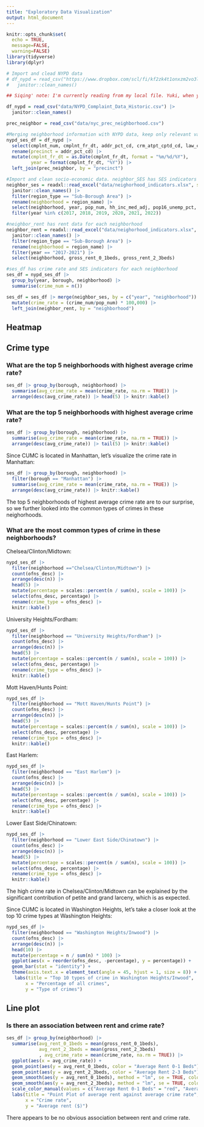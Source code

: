 ```yaml
---
title: "Exploratory Data Visualization"
output: html_document
---
```


```r
knitr::opts_chunk$set(
  echo = TRUE,
  message=FALSE,
  warning=FALSE)
library(tidyverse)
library(dplyr)
```


```r
# Import and clead NYPD data
# df_nypd = read_csv("https://www.dropbox.com/scl/fi/kf2zk4t1onxzm2vo3lpkq/NYPD_Complaint_Data_Historic.csv?rlkey=ly36vi9v66sno80eir6rohlwn&dl=1", na = "(null)") |> # some values are coded as "(null)" in the df; rewrite them as NA
#   janitor::clean_names() 

## Siqing' note: I'm currently reading from my local file. Yuki, when you run this file please comment out the chunk below and use the dropbox. Thanks!!

df_nypd = read_csv("data/NYPD_Complaint_Data_Historic.csv") |> 
  janitor::clean_names()

prec_neighbor = read_csv("data/nyc_prec_neighborhood.csv")

#Merging neighborhood information with NYPD data, keep only relevant variables
nypd_ses_df = df_nypd |> 
  select(cmplnt_num, cmplnt_fr_dt, addr_pct_cd, crm_atpt_cptd_cd, law_cat_cd, susp_age_group, susp_race, susp_sex, vic_age_group, vic_race, vic_sex, ofns_desc, pd_desc) |> 
  rename(precinct = addr_pct_cd) |> 
  mutate(cmplnt_fr_dt = as.Date(cmplnt_fr_dt, format = "%m/%d/%Y"),
         year = format(cmplnt_fr_dt, "%Y")) |> 
  left_join(prec_neighbor, by = "precinct")
```


```r
#Import and clean socio-economic data. neighbor_SES has SES indicators (except rent) for each neighborhood 
neighbor_ses = readxl::read_excel("data/neighorhood_indicators.xlsx", sheet = "Data") |> 
  janitor::clean_names() |> 
  filter(region_type == "Sub-Borough Area") |> 
  rename(neighborhood = region_name) |> 
  select(neighborhood, year, pop_num, hh_inc_med_adj, pop16_unemp_pct, pop_edu_collp_pct, pop_edu_nohs_pct, pop_pov_pct, pop_race_asian_pct, pop_race_black_pct, pop_race_hisp_pct, pop_race_white_pct, pop_foreign_pct) |> 
  filter(year %in% c(2017, 2018, 2019, 2020, 2021, 2022))

#neighbor_rent has rent data for each neighborhood 
neighbor_rent = readxl::read_excel("data/neighorhood_indicators.xlsx", sheet = "Data") |> 
  janitor::clean_names() |> 
  filter(region_type == "Sub-Borough Area") |> 
  rename(neighborhood = region_name) |> 
  filter(year == "2017-2021") |> 
  select(neighborhood, gross_rent_0_1beds, gross_rent_2_3beds)
```

```r
#ses_df has crime rate and SES indicators for each neighborhood
ses_df = nypd_ses_df |> 
  group_by(year, borough, neighborhood) |> 
  summarise(crime_num = n())

ses_df = ses_df |> merge(neighbor_ses, by = c("year", "neighborhood")) |> 
  mutate(crime_rate = (crime_num/pop_num) * 100,000) |> 
  left_join(neighbor_rent, by = "neighborhood")
```

## Heatmap






## Crime type

### What are the top 5 neighborhoods with highest average crime rate?
```r
ses_df |> group_by(borough, neighborhood) |>
  summarise(avg_crime_rate = mean(crime_rate, na.rm = TRUE)) |> 
  arrange(desc(avg_crime_rate)) |> head(5) |> knitr::kable()
```

### What are the top 5 neighborhoods with highest average crime rate?

```r
ses_df |> group_by(borough, neighborhood) |>
  summarise(avg_crime_rate = mean(crime_rate, na.rm = TRUE)) |> 
  arrange(desc(avg_crime_rate)) |> tail(5) |> knitr::kable()
```

Since CUMC is located in Manhattan, let's visualize the crime rate in Manhattan: 

```r
ses_df |> group_by(borough, neighborhood) |>
  filter(borough == "Manhattan") |> 
  summarise(avg_crime_rate = mean(crime_rate, na.rm = TRUE)) |> 
  arrange(desc(avg_crime_rate)) |> knitr::kable()
```

The top 5 neighborhoods of highest average crime rate are to our surprise, so we further looked into the common types of crimes in these neighorhoods. 

### What are the most common types of crime in these neighborhoods?

Chelsea/Clinton/Midtown:
```r
nypd_ses_df |> 
  filter(neighborhood =="Chelsea/Clinton/Midtown") |> 
  count(ofns_desc) |> 
  arrange(desc(n)) |> 
  head(5) |> 
  mutate(percentage = scales::percent(n / sum(n), scale = 100)) |> 
  select(ofns_desc, percentage) |> 
  rename(crime_type = ofns_desc) |> 
  knitr::kable()
```

University Heights/Fordham: 
```r
nypd_ses_df |> 
  filter(neighborhood == "University Heights/Fordham") |> 
  count(ofns_desc) |> 
  arrange(desc(n)) |> 
  head(5) |> 
  mutate(percentage = scales::percent(n / sum(n), scale = 100)) |> 
  select(ofns_desc, percentage) |> 
  rename(crime_type = ofns_desc) |>
  knitr::kable() 
```

Mott Haven/Hunts Point: 
```r
nypd_ses_df |> 
  filter(neighborhood == "Mott Haven/Hunts Point") |> 
  count(ofns_desc) |> 
  arrange(desc(n)) |> 
  head(5) |> 
  mutate(percentage = scales::percent(n / sum(n), scale = 100)) |> 
  select(ofns_desc, percentage) |> 
  rename(crime_type = ofns_desc) |>
  knitr::kable() 
```

East Harlem:
```r
nypd_ses_df |> 
  filter(neighborhood == "East Harlem") |> 
  count(ofns_desc) |> 
  arrange(desc(n)) |> 
  head(5) |> 
  mutate(percentage = scales::percent(n / sum(n), scale = 100)) |> 
  select(ofns_desc, percentage) |> 
  rename(crime_type = ofns_desc) |>
  knitr::kable() 
```

Lower East Side/Chinatown: 
```r
nypd_ses_df |> 
  filter(neighborhood == "Lower East Side/Chinatown") |> 
  count(ofns_desc) |> 
  arrange(desc(n)) |> 
  head(5) |> 
  mutate(percentage = scales::percent(n / sum(n), scale = 100)) |> 
  select(ofns_desc, percentage) |>
  rename(crime_type = ofns_desc) |>
  knitr::kable() 
```

The high crime rate in Chelsea/Clinton/Midtown can be explained by the significant contribution of petite and grand larceny, which is as expected. 

Since CUMC is located in Washington Heights, let's take a closer look at the top 10 crime types at Washington Heights: 

```r
nypd_ses_df |> 
  filter(neighborhood == "Washington Heights/Inwood") |> 
  count(ofns_desc) |> 
  arrange(desc(n)) |> 
  head(10) |> 
  mutate(percentage = n / sum(n) * 100) |>
  ggplot(aes(x = reorder(ofns_desc, -percentage), y = percentage)) + 
  geom_bar(stat = "identity") + 
  theme(axis.text.x = element_text(angle = 45, hjust = 1, size = 8)) + 
   labs(title = "Top 10 types of crime in Washington Heights/Inwood",
       x = "Percentage of all crimes",
       y = "Type of crimes") 
```


## Line plot

### Is there an association between rent and crime rate?

```r
ses_df |> group_by(neighborhood) |> 
  summarise(avg_rent_0_1beds = mean(gross_rent_0_1beds), 
            avg_rent_2_3beds = mean(gross_rent_2_3beds)
            , avg_crime_rate = mean(crime_rate, na.rm = TRUE)) |> 
  ggplot(aes(x = avg_crime_rate)) +
  geom_point(aes(y = avg_rent_0_1beds, color = "Average Rent 0-1 Beds")) +
  geom_point(aes(y = avg_rent_2_3beds, color = "Average Rent 2-3 Beds")) +
  geom_smooth(aes(y = avg_rent_0_1beds), method = "lm", se = TRUE, color = "red") +
  geom_smooth(aes(y = avg_rent_2_3beds), method = "lm", se = TRUE, color = "blue") +
  scale_color_manual(values = c("Average Rent 0-1 Beds" = "red", "Average Rent 2-3 Beds" = "blue")) +
  labs(title = "Point Plot of average rent against average crime rate",
       x = "Crime rate",
       y = "Average rent ($)") 
```

There appears to be no obvious association between rent and crime rate.  



